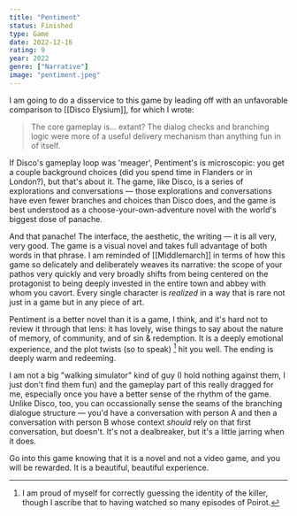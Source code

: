 ```yaml
---
title: "Pentiment"
status: Finished
type: Game
date: 2022-12-16
rating: 9
year: 2022
genre: ["Narrative"]
image: "pentiment.jpeg"
---
```


I am going to do a disservice to this game by leading off with an unfavorable comparison to [[Disco Elysium]], for which I wrote:

> The core gameplay is... extant? The dialog checks and branching logic were more of a useful delivery mechanism than anything fun in of itself.

If Disco's gameplay loop was 'meager', Pentiment's is microscopic: you get a couple background choices (did you spend time in Flanders or in London?),
but that's about it. The game, like Disco, is a series of explorations and conversations — those explorations and conversations have even fewer branches
and choices than Disco does, and the game is best understood as a choose-your-own-adventure novel with the world's biggest dose of panache.

And that panache! The interface, the aesthetic, the writing — it is all very, very good. The game is a visual novel and takes full advantage of both words in that phrase. I am reminded of [[Middlemarch]] in terms of how this game so delicately and deliberately weaves its narrative: the scope of your pathos very quickly and very broadly shifts from being centered on the protagonist to being deeply invested in the entire town and abbey with whom you cavort. Every single character is _realized_ in a way that is rare not just in a game but in any piece of art.

Pentiment is a better novel than it is a game, I think, and it's hard not to review it through that lens: it has lovely, wise things to say about the nature of memory, of community, and of sin & redemption. It is a deeply emotional experience, and the plot twists (so to speak) [^1] hit you well. The ending is deeply warm and redeeming.

I am not a big "walking simulator" kind of guy (I hold nothing against them, I just don't find them fun) and the gameplay part of this really dragged for me, especially once you have a better sense of the rhythm of the game. Unlike Disco, too, you can occassionally sense the seams of the branching dialogue structure — you'd have a conversation with person A and then a conversation with person B whose context _should_ rely on that first conversation, but doesn't. It's not a dealbreaker, but it's a little jarring when it does.

Go into this game knowing that it is a novel and not a video game, and you will be rewarded. It is a beautiful, beautiful experience.

[^1]: I am proud of myself for correctly guessing the identity of the killer, though I ascribe that to having watched so many episodes of Poirot.
